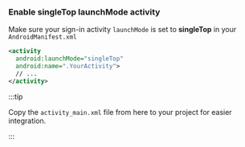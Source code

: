 ### Enable singleTop launchMode activity

Make sure your sign-in activity `launchMode` is set to **singleTop** in your `AndroidManifest.xml`

```xml
<activity
  android:launchMode="singleTop"
  android:name=".YourActivity">
  // ...
</activity>
```

:::tip

Copy the `activity_main.xml` file from here to your project for easier integration.

:::
